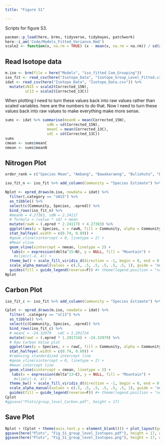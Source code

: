 ```yaml
---
title: "Figure S1"

---
```


Scripts for figure S3. 

```r
pacman::p_load(here, brms, tidyverse, tidybayes, patchwork)
here::i_am('Code/Models_Fitted_Variance.Rmd')
scale2 <- function(x, na.rm = TRUE) (x - mean(x, na.rm = na.rm)) / sd(x, na.rm)
```

## Read Isotope data
```r
m.iso <- brm(file = here("Models", "iso_fitted_Com_Grouping"))
iso_fit <- read_csv(here("Isotope_Data", "Isotope_Group_Level_Fitted.csv"))
idat <- read_csv(here("Isotope_Data", "Isotope_Data.csv")) %>% 
  mutate(sN15 = scale2(Corrected_15N),
         sC13 = scale2(Corrected_13C)) 
```

When plotting I need to turn these values back into raw values rather than scaled variables. here are the numbers to do that.
Now I need to turn these values back into raw values to make everything make more sense.

```r
sums <- idat %>% summarise(meanN = mean(Corrected_15N),
                   sdN = sd(Corrected_15N),
                   meanC = mean(Corrected_13C),
                   sdC = sd(Corrected_13C))
sums
cmean <- sums$meanC
nmean <- sums$meanN
```

## Nitrogen Plot
```r
order_rank = c("Species Mean", "Ambang", "Bawakaraeng", "Buliohuto", "Dako", "Gandangdewata", "Latimojong")

iso_fit_n <- iso_fit %>% add_column(Community = "Species Estimate") %>% mutate(.epred = sN15) %>% as_tibble() %>%  select(c(Community, Species, .epred)) 

Nplot <- epred_draws(m.iso, newdata = idat) %>%  
  filter(.category == "sN15") %>% 
  as_tibble() %>% 
  select(c(Community, Species, .epred)) %>% 
  bind_rows(iso_fit_n) %>%
  #meanN = 4.27383, sdN = 2.24117
  # formula = (value * sd) + mean
  mutate(rawN = (.epred * 2.24117) + 4.27383) %>% 
  ggplot(aes(y = Species, x = rawN, fill = Community, alpha = Community)) +
  stat_halfeye(.width = c(0.74, 0.89)) +
  #geom_vline(xintercept = 0, linetype = 2) +
  #Mean vline
  geom_vline(xintercept = nmean, linetype = 2) +
   labs(x = expression(delta^15~N), y = NULL, fill = "Mountain") +
    #xlim(c(-4, 4)) + 
  theme_bw() + scale_fill_viridis_d(direction = -1, begin = 0, end = 0.9, option = "A") +
  scale_alpha_manual(values = c(.5, .5, .5, .5, .5, .5, 1), guide = 'none') +
  guides(fill = guide_legend(reverse=F)) #+ theme(legend.position = "none") 
Nplot
```

## Carbon Plot

```r
iso_fit_c <- iso_fit %>% add_column(Community = "Species Estimate") %>% mutate(.epred = sC13) %>% as_tibble() %>%  select(c(Community, Species, .epred)) 

Cplot <- epred_draws(m.iso, newdata = idat) %>%  
  filter( .category == "sC13") %>% 
  as_tibble() %>% 
  select(c(Community, Species, .epred)) %>% 
  bind_rows(iso_fit_c) %>% 
  # meanC = -24.32979	sdC = 1.291724	
  mutate(rawC = (.epred * 1.291724) + -24.32979) %>%
  # Raw Carbon Value plot
  ggplot(aes(y = Species, x = rawC, fill = Community, alpha = Community)) +
  stat_halfeye(.width = c(0.74, 0.89)) +
  #removing standardized intercept line
  #geom_vline(xintercept = 0, linetype = 2) +
  #mean intercept line
  geom_vline(xintercept = cmean, linetype = 2) +
   labs(x = expression(delta^13~C), y = NULL, fill = "Mountain") +
    #xlim(c(-4, 4)) + 
  theme_bw() + scale_fill_viridis_d(direction = -1, begin = 0, end = 0.9, option = "A") +
  scale_alpha_manual(values = c(.5, .5, .5, .5, .5, .5, 1), guide = 'none') +
  guides(fill = guide_legend(reverse=F)) #+ theme(legend.position = "none") 
Cplot
#ggsave("Plots/group_level_Carbon.pdf", height = 17)
```

## Save Plot
```r
Nplot + (Cplot + theme(axis.text.y = element_blank())) + plot_layout(guides = "collect")
ggsave(here("Plots", "Fig_S1_group_level_Isotopes.pdf"), height = 17, width = 14)
ggsave(here("Plots", "Fig_S1_group_level_Isotopes.png"), height = 17, width = 14)
```